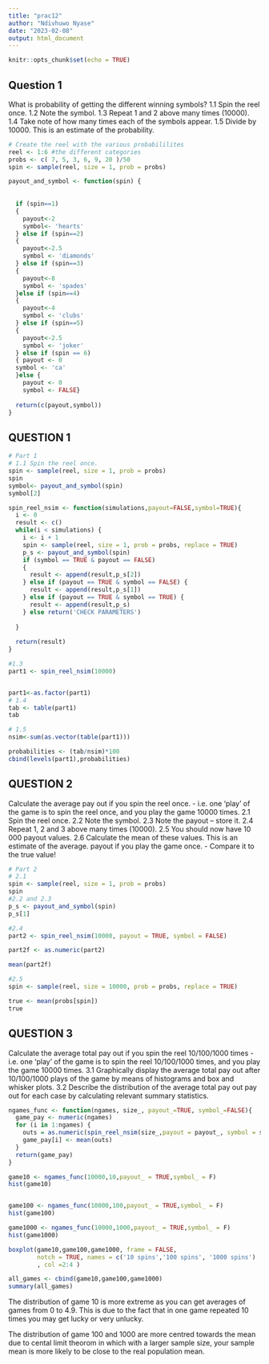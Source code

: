 ---
title: "prac12"
author: "Ndivhuwo Nyase"
date: "2023-02-08"
output: html_document
---

```{r setup, include=FALSE}
knitr::opts_chunk$set(echo = TRUE)
```

## Question 1

What is probability of getting the different winning symbols?
1.1 Spin the reel once.
1.2 Note the symbol.
1.3 Repeat 1 and 2 above many times (10000).
1.4 Take note of how many times each of the symbols appear.
1.5 Divide by 10000. This is an estimate of the probability.

```{r setup of payout and symbol functions}
# Create the reel with the various probabililites
reel <- 1:6 #the different categories
probs <- c( 7, 5, 3, 6, 9, 20 )/50
spin <- sample(reel, size = 1, prob = probs)

payout_and_symbol <- function(spin) {
  
  
  if (spin==1)
  {
    payout<-2
    symbol<- 'hearts'
  } else if (spin==2)
  {
    payout<-2.5
    symbol <- 'diamonds'
  } else if (spin==3)
  {
    payout<-8
    symbol <- 'spades'
  }else if (spin==4)
  {
    payout<-4
    symbol <- 'clubs'
  } else if (spin==5)
  {
    payout<-2.5
    symbol <- 'joker'
  } else if (spin == 6)
  { payout <- 0 
  symbol <- 'ca'
  }else { 
    payout <- 0
    symbol <- FALSE}
  
  return(c(payout,symbol))
}
```

## QUESTION 1

```{r pressure, echo=TRUE}
# Part 1 
# 1.1 Spin the reel once.
spin <- sample(reel, size = 1, prob = probs)
spin
symbol<- payout_and_symbol(spin)
symbol[2]

spin_reel_nsim <- function(simulations,payout=FALSE,symbol=TRUE){
  i <- 0 
  result <- c()
  while(i < simulations) {
    i <- i + 1
    spin <- sample(reel, size = 1, prob = probs, replace = TRUE)
    p_s <- payout_and_symbol(spin)
    if (symbol == TRUE & payout == FALSE)
    {
      result <- append(result,p_s[2])
    } else if (payout == TRUE & symbol == FALSE) {
      result <- append(result,p_s[1])
    } else if (payout == TRUE & symbol == TRUE) {
      result <- append(result,p_s)
    } else return('CHECK PARAMETERS')
    
  }
  
  return(result)
}

#1.3
part1 <- spin_reel_nsim(10000)


part1<-as.factor(part1)
# 1.4
tab <- table(part1)
tab

# 1.5
nsim<-sum(as.vector(table(part1)))

probabilities <- (tab/nsim)*100
cbind(levels(part1),probabilities)
```
## QUESTION 2
Calculate the average pay out if you spin the reel once. - i.e. one ‘play’ of the
game is to spin the reel once, and you play the game 10000 times.
2.1 Spin the reel once.
2.2 Note the symbol.
2.3 Note the payout – store it.
2.4 Repeat 1, 2 and 3 above many times (10000).
2.5 You should now have 10 000 payout values.
2.6 Calculate the mean of these values. This is an estimate of the average.
payout if you play the game once. - Compare it to the true value!

```{r}
# Part 2
# 2.1
spin <- sample(reel, size = 1, prob = probs)
spin
#2.2 and 2.3
p_s <- payout_and_symbol(spin)
p_s[1]

#2.4
part2 <- spin_reel_nsim(10000, payout = TRUE, symbol = FALSE)

part2f <- as.numeric(part2)

mean(part2f)

#2.5
spin <- sample(reel, size = 10000, prob = probs, replace = TRUE)

true <- mean(probs[spin])
true
```
## QUESTION 3
Calculate the average total pay out if you spin the reel 10/100/1000 times -
i.e. one ‘play’ of the game is to spin the reel 10/100/1000 times, and you play
the game 10000 times.
3.1 Graphically display the average total pay out after 10/100/1000 plays of the
game by means of histograms and box and whisker plots.
3.2 Describe the distribution of the average total pay out pay out for each case
by calculating relevant summary statistics.

```{r}
ngames_func <- function(ngames, size_, payout_=TRUE, symbol_=FALSE){
  game_pay <- numeric(ngames)
  for (i in 1:ngames) {
    outs = as.numeric(spin_reel_nsim(size_,payout = payout_, symbol = symbol_ ))
    game_pay[i] <- mean(outs)
  }
  return(game_pay)
}

game10 <- ngames_func(10000,10,payout_ = TRUE,symbol_ = F)
hist(game10)


game100 <- ngames_func(10000,100,payout_ = TRUE,symbol_ = F)
hist(game100)

game1000 <- ngames_func(10000,1000,payout_ = TRUE,symbol_ = F)
hist(game1000)

boxplot(game10,game100,game1000, frame = FALSE,
        notch = TRUE, names = c('10 spins','100 spins', '1000 spins')
        , col =2:4 )

all_games <- cbind(game10,game100,game1000)
summary(all_games)


```
The distribution of game 10 is more extreme as you can get averages of games from 0 to 4.9. This is due to the fact that in one game repeated 10 times you may get lucky or very unlucky. 

The distribution of game 100 and 1000 are more centred towards the mean due to cental limit theorom in which with a larger sample size, your sample mean is more likely to be close to the real population mean.



